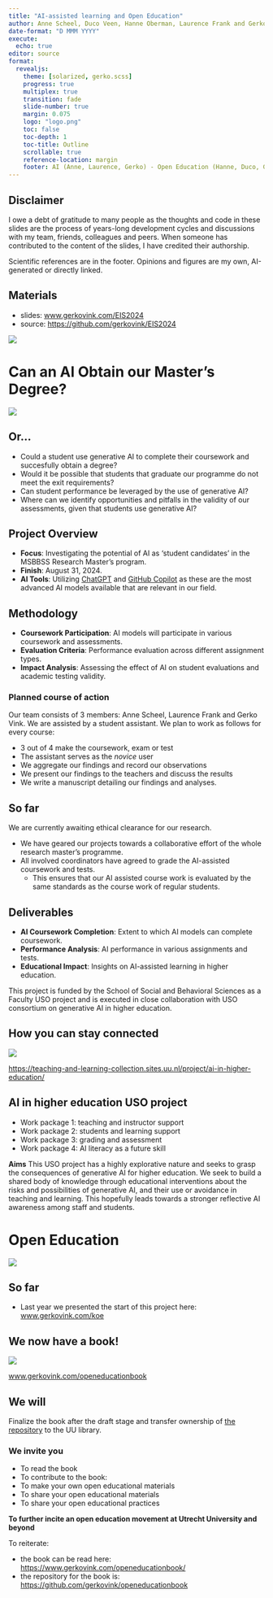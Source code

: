 ```yaml
---
title: "AI-assisted learning and Open Education"
author: Anne Scheel, Duco Veen, Hanne Oberman, Laurence Frank and Gerko Vink
date-format: "D MMM YYYY"
execute: 
  echo: true
editor: source
format: 
  revealjs:
    theme: [solarized, gerko.scss]
    progress: true
    multiplex: true
    transition: fade
    slide-number: true
    margin: 0.075
    logo: "logo.png" 
    toc: false
    toc-depth: 1
    toc-title: Outline
    scrollable: true
    reference-location: margin
    footer: AI (Anne, Laurence, Gerko) - Open Education (Hanne, Duco, Gerko)
---
```


## Disclaimer

I owe a debt of gratitude to many people as the thoughts and code in these slides are the process of years-long development cycles and discussions with my team, friends, colleagues and peers. When someone has contributed to the content of the slides, I have credited their authorship.

Scientific references are in the footer. Opinions and figures are my own, AI-generated or directly linked.

::: callout-tip

# Materials
- slides: [www.gerkovink.com/EIS2024](https://www.gerkovink.com/EIS2024)
- source: [https://github.com/gerkovink/EIS2024](https://github.com/gerkovink/Anatomy)
:::

::: footer
[![](https://zenodo.org/badge/DOI/10.5281/zenodo.10513230.svg)](https://zenodo.org/records/10513230)
::: 

# Can an AI Obtain our Master’s Degree?
![](img/AI.png)

## Or...

- Could a student use generative AI to complete their coursework and succesfully obtain a degree?
- Would it be possible that students that graduate our programme do not meet the exit requirements?
- Can student performance be leveraged by the use of generative AI?
- Where can we identify opportunities and pitfalls in the validity of our assessments, given that students use generative AI?


## Project Overview
- **Focus**: Investigating the potential of AI as 'student candidates' in the MSBBSS Research Master’s program.
- **Finish**: August 31, 2024.
- **AI Tools**: Utilizing [ChatGPT]() and [GitHub Copilot](https://github.com/features/copilot) as these are the most advanced AI models available that are relevant in our field.

## Methodology
- **Coursework Participation**: AI models will participate in various coursework and assessments. 
- **Evaluation Criteria**: Performance evaluation across different assignment types.
- **Impact Analysis**: Assessing the effect of AI on student evaluations and academic testing validity.

### Planned course of action

Our team consists of 3 members: Anne Scheel, Laurence Frank and Gerko Vink. We are assisted by a student assistant. We plan to work as follows for every course:

- 3 out of 4 make the coursework, exam or test
- The assistant serves as the *novice* user
- We aggregate our findings and record our observations
- We present our findings to the teachers and discuss the results
- We write a manuscript detailing our findings and analyses. 

## So far
We are currently awaiting ethical clearance for our research.

- We have geared our projects towards a collaborative effort of the whole research master's programme. 
- All involved coordinators have agreed to grade the AI-assisted coursework and tests.
  - This ensures that our AI assisted course work is evaluated by the same standards as the course work of regular students.


## Deliverables
- **AI Coursework Completion**: Extent to which AI models can complete coursework.
- **Performance Analysis**: AI performance in various assignments and tests. 
- **Educational Impact**: Insights on AI-assisted learning in higher education.

This project is funded by the School of Social and Behavioral Sciences as a Faculty USO project and is executed in close collaboration with USO consortium on generative AI in higher education. 

## How you can stay connected
![](img/uso.png)

::: footer
[https://teaching-and-learning-collection.sites.uu.nl/project/ai-in-higher-education/](https://teaching-and-learning-collection.sites.uu.nl/project/ai-in-higher-education/)
:::

## AI in higher education USO project
- Work package 1: teaching and instructor support
- Work package 2: students and learning support
- Work package 3: grading and assessment
- Work package 4: AI literacy as a future skill

**Aims**
This USO project has a highly explorative nature and seeks to grasp the consequences of generative AI for higher education. We seek to build a shared body of knowledge through educational interventions about the risks and possibilities of generative AI, and their use or avoidance in teaching and learning. This hopefully leads towards a stronger reflective AI awareness among staff and students.

# Open Education
![](img/OE.jpg)

## So far
- Last year we presented the start of this project here: [www.gerkovink.com/koe](https://www.gerkovink.com/koe)

## We now have a book!
![](img/book.png)

::: footer
[www.gerkovink.com/openeducationbook](https://www.gerkovink.com/openeducationbook/)
:::

## We will

Finalize the book after the draft stage and transfer ownership of [the repository](https://github.com/gerkovink/openeducationbook) to the UU library.

### We invite you
- To read the book
- To contribute to the book: 
- To make your own open educational materials
- To share your open educational materials
- To share your open educational practices

**To further incite an open education movement at Utrecht University and beyond**

To reiterate:

- the book can be read here: [https://www.gerkovink.com/openeducationbook/](https://www.gerkovink.com/openeducationbook/)
- the repository for the book is: [https://github.com/gerkovink/openeducationbook](https://github.com/gerkovink/openeducationbook)

